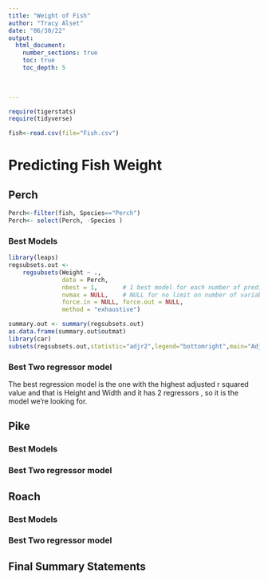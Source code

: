 ```yaml
---
title: "Weight of Fish"
author: "Tracy Alset"
date: "06/30/22"  
output: 
  html_document:
    number_sections: true
    toc: true
    toc_depth: 5

 
    
---
```



```r
require(tigerstats)
require(tidyverse)
```

```r
fish<-read.csv(file="Fish.csv")

```


# Predicting Fish Weight


## Perch
```r
Perch<-filter(fish, Species=="Perch")
Perch<- select(Perch, -Species )
```

### Best Models

```r
library(leaps)
regsubsets.out <-
    regsubsets(Weight ~ .,
               data = Perch,
               nbest = 1,       # 1 best model for each number of predictors
               nvmax = NULL,    # NULL for no limit on number of variables
               force.in = NULL, force.out = NULL,
               method = "exhaustive")

summary.out <- summary(regsubsets.out)
as.data.frame(summary.out$outmat)
library(car)
subsets(regsubsets.out,statistic="adjr2",legend="bottomright",main="Adjusted R^2")
```
### Best Two regressor model

 The best regression model is the one with the highest adjusted r squared value and that is Height and Width and it has 2 regressors , so it is the model we're looking for.








## Pike

### Best Models

### Best Two regressor model

## Roach

### Best Models

### Best Two regressor model

## Final Summary Statements